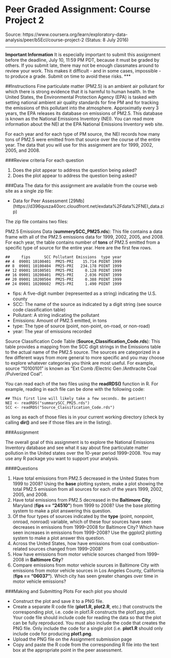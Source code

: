 # Peer Graded Assignment: Course Project 2
Source: https://www.coursera.org/learn/exploratory-data-analysis/peer/b5Ecl/course-project-2 (Status: 8 July 2016)

***
__Important Information__
It is especially important to submit this assignment before the deadline, July 10, 11:59 PM PDT, because it must be graded by others. If you submit late, there may not be enough classmates around to review your work. This makes it difficult - and in some cases, impossible - to produce a grade. Submit on time to avoid these risks.
***

##Instructions
Fine particulate matter (PM2.5) is an ambient air pollutant for which there is strong evidence that it is harmful to human health. In the United States, the Environmental Protection Agency (EPA) is tasked with setting national ambient air quality standards for fine PM and for tracking the emissions of this pollutant into the atmosphere. Approximatly every 3 years, the EPA releases its database on emissions of PM2.5. This database is known as the National Emissions Inventory (NEI). You can read more information about the NEI at the EPA National Emissions Inventory web site.

For each year and for each type of PM source, the NEI records how many tons of PM2.5 were emitted from that source over the course of the entire year. The data that you will use for this assignment are for 1999, 2002, 2005, and 2008.

###Review criteria
For each question

1. Does the plot appear to address the question being asked?
2. Does the plot appear to address the question being asked?

###Data
The data for this assignment are available from the course web site as a single zip file:

* Data for Peer Assessment [29Mb] (https://d396qusza40orc.cloudfront.net/exdata%2Fdata%2FNEI_data.zip)

The zip file contains two files:

PM2.5 Emissions Data (__summerySCC_PM25.rds__): This file contains a data frame with all of the PM2.5 emissions data for 1999, 2002, 2005, and 2008. For each year, the table contains number of __tons__ of PM2.5 emitted from a specific type of source for the entire year. Here are the first few rows.

~~~
##     fips      SCC Pollutant Emissions  type year
## 4  09001 10100401  PM25-PRI    15.714 POINT 1999
## 8  09001 10100404  PM25-PRI   234.178 POINT 1999
## 12 09001 10100501  PM25-PRI     0.128 POINT 1999
## 16 09001 10200401  PM25-PRI     2.036 POINT 1999
## 20 09001 10200504  PM25-PRI     0.388 POINT 1999
## 24 09001 10200602  PM25-PRI     1.490 POINT 1999
~~~

* fips: A five-digit number (represented as a string) indicating the U.S. county
* SCC: The name of the source as indicated by a digit string (see source code classification table)
* Pollutant: A string indicating the pollutant
* Emissions: Amount of PM2.5 emitted, in tons
* type: The type of source (point, non-point, on-road, or non-road)
* year: The year of emissions recorded

Source Classification Code Table (__Source_Classification_Code.rds__): This table provides a mapping from the SCC digit strings in the Emissions table to the actual name of the PM2.5 source. The sources are categorized in a few different ways from more general to more specific and you may choose to explore whatever categories you think are most useful. For example, source “10100101” is known as “Ext Comb /Electric Gen /Anthracite Coal /Pulverized Coal”.

You can read each of the two files using the __readRDS()__ function in R. For example, reading in each file can be done with the following code:

~~~
## This first line will likely take a few seconds. Be patient!
NEI <- readRDS("summarySCC_PM25.rds")
SCC <- readRDS("Source_Classification_Code.rds")
~~~

as long as each of those files is in your current working directory (check by calling __dir()__ and see if those files are in the listing).

###Assignment

The overall goal of this assignment is to explore the National Emissions Inventory database and see what it say about fine particulate matter pollution in the United states over the 10-year period 1999–2008. You may use any R package you want to support your analysis.

####Questions

1. Have total emissions from PM2.5 decreased in the United States from 1999 to 2008? Using the __base__ plotting system, make a plot showing the total PM2.5 emission from all sources for each of the years 1999, 2002, 2005, and 2008.
2. Have total emissions from PM2.5 decreased in the __Baltimore City__, Maryland (__fips == "24510"__) from 1999 to 2008? Use the base plotting system to make a plot answering this question.
3. Of the four types of sources indicated by the __type__ (point, nonpoint, onroad, nonroad) variable, which of these four sources have seen decreases in emissions from 1999–2008 for Baltimore City? Which have seen increases in emissions from 1999–2008? Use the ggplot2 plotting system to make a plot answer this question.
4. Across the United States, how have emissions from coal combustion-related sources changed from 1999–2008?
5. How have emissions from motor vehicle sources changed from 1999–2008 in __Baltimore City__?
6. Compare emissions from motor vehicle sources in Baltimore City with emissions from motor vehicle sources in Los Angeles County, California (__fips == "06037"__).  Which city has seen greater changes over time in motor vehicle emissions?

###Making and Submitting Plots
For each plot you should

* Construct the plot and save it to a PNG file.
* Create a separate R code file (__plot1.R, plot2.R__, etc.) that constructs the corresponding plot, i.e. code in plot1.R constructs the plot1.png plot. Your code file should include code for reading the data so that the plot can be fully reproduced. You must also include the code that creates the PNG file. Only include the code for a single plot (i.e. __plot1.R__ should only include code for producing __plot1.png__.
* Upload the PNG file on the Assignment submission page
* Copy and paste the R code from the corresponding R file into the text box at the appropriate point in the peer assessment.


